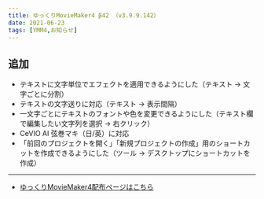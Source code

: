 ```yaml
---
title: ゆっくりMovieMaker4 β42 （v3.9.9.142）
date: 2021-06-23
tags: [YMM4,お知らせ]
---
```

## 追加
- テキストに文字単位でエフェクトを適用できるようにした（テキスト → 文字ごとに分割）
- テキストの文字送りに対応（テキスト → 表示間隔）
- 一文字ごとにテキストのフォントや色を変更できるようにした（テキスト欄で編集したい文字列を選択 → 右クリック）
- CeVIO AI 弦巻マキ（日/英）に対応
- 「前回のプロジェクトを開く」「新規プロジェクトの作成」用のショートカットを作成できるようにした（ツール → デスクトップにショートカットを作成）

---

- [ゆっくりMovieMaker4配布ページはこちら](/ymm4/)